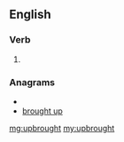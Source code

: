 ==English==
===Verb===
{{en-verb form}}

# {{past of|upbring}}

===Anagrams===
* {{alphagram|bghoprtuu}}
* [[brought up#English|brought up]]

[[mg:upbrought]]
[[my:upbrought]]